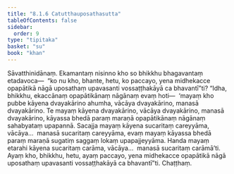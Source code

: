 ```yaml
---
title: "8.1.6 Catutthauposathasutta"
tableOfContents: false
sidebar:
  order: 9
type: "tipitaka"
basket: "su"
book: "khan"
---
```



<DynamicBreadcrumb />

<Division number="347" book="khan">

<Paragraph number="1162" book="khan">
Sāvatthinidānaṃ. Ekamantaṃ nisinno kho so bhikkhu bhagavantaṃ etadavoca—  “ko nu kho, bhante, hetu, ko paccayo, yena midhekacce opapātikā nāgā uposathaṃ upavasanti vossaṭṭhakāyā ca bhavantī”ti?
</Paragraph>

<Paragraph number="1163" book="khan">
“Idha, bhikkhu, ekaccānaṃ opapātikānaṃ nāgānaṃ evaṃ hoti—  ‘mayaṃ kho pubbe kāyena dvayakārino ahumha, vācāya dvayakārino, manasā dvayakārino. Te mayaṃ kāyena dvayakārino, vācāya dvayakārino, manasā dvayakārino, kāyassa bhedā paraṃ maraṇā opapātikānaṃ nāgānaṃ sahabyataṃ upapannā. Sacajja mayaṃ kāyena sucaritaṃ careyyāma, vācāya…  manasā sucaritaṃ careyyāma, evaṃ mayaṃ kāyassa bhedā paraṃ maraṇā sugatiṃ saggaṃ lokaṃ upapajjeyyāma. Handa mayaṃ etarahi kāyena sucaritaṃ carāma, vācāya…  manasā sucaritaṃ carāmā’ti. Ayaṃ kho, bhikkhu, hetu, ayaṃ paccayo, yena midhekacce opapātikā nāgā uposathaṃ upavasanti vossaṭṭhakāyā ca bhavantī”ti.

</Paragraph>
</Division>

<Paragraph number="1164" type="center" book="khan">
Chaṭṭhaṃ.
</Paragraph>
